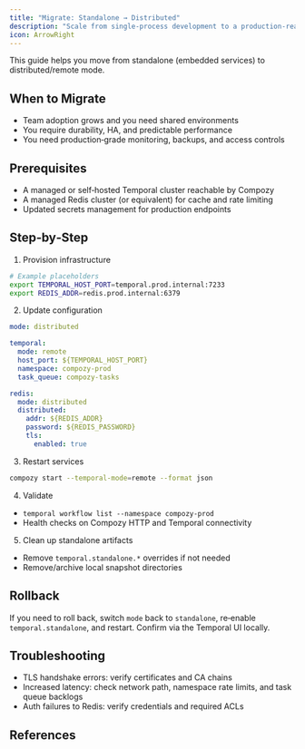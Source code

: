 ```yaml
---
title: "Migrate: Standalone → Distributed"
description: "Scale from single‑process development to a production‑ready distributed deployment."
icon: ArrowRight
---
```


This guide helps you move from standalone (embedded services) to distributed/remote mode.

## When to Migrate

- Team adoption grows and you need shared environments
- You require durability, HA, and predictable performance
- You need production‑grade monitoring, backups, and access controls

## Prerequisites

- A managed or self‑hosted Temporal cluster reachable by Compozy
- A managed Redis cluster (or equivalent) for cache and rate limiting
- Updated secrets management for production endpoints

## Step‑by‑Step

1) Provision infrastructure

```bash
# Example placeholders
export TEMPORAL_HOST_PORT=temporal.prod.internal:7233
export REDIS_ADDR=redis.prod.internal:6379
```

2) Update configuration

```yaml title="compozy.yaml"
mode: distributed

temporal:
  mode: remote
  host_port: ${TEMPORAL_HOST_PORT}
  namespace: compozy-prod
  task_queue: compozy-tasks

redis:
  mode: distributed
  distributed:
    addr: ${REDIS_ADDR}
    password: ${REDIS_PASSWORD}
    tls:
      enabled: true
```

3) Restart services

```bash
compozy start --temporal-mode=remote --format json
```

4) Validate

- `temporal workflow list --namespace compozy-prod`
- Health checks on Compozy HTTP and Temporal connectivity

5) Clean up standalone artifacts

- Remove `temporal.standalone.*` overrides if not needed
- Remove/archive local snapshot directories

## Rollback

If you need to roll back, switch `mode` back to `standalone`, re‑enable `temporal.standalone`, and restart. Confirm via the Temporal UI locally.

## Troubleshooting

- TLS handshake errors: verify certificates and CA chains
- Increased latency: check network path, namespace rate limits, and task queue backlogs
- Auth failures to Redis: verify credentials and required ACLs

## References

<ReferenceCardList>
  <ReferenceCard
    title="Distributed/Remote Deployment"
    description="Production guidance and checklist"
    href="/docs/deployment/distributed-mode"
    icon="Server"
  />
  <ReferenceCard
    title="Redis Configuration"
    description="External Redis settings"
    href="/docs/configuration/redis"
    icon="Database"
  />
  <ReferenceCard
    title="Temporal Configuration"
    description="Remote cluster connectivity"
    href="/docs/configuration/temporal"
    icon="Settings"
  />
</ReferenceCardList>

